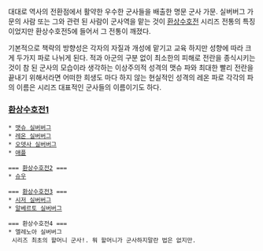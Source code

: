 대대로 역사의 전환점에서 활약한 우수한 군사들을 배출한 명문 군사 가문. 실버버그 가문의 사람 또는 그와 관련 된 사람이 군사역을 맡는 것이 [[환상수호전]] 시리즈 전통의 특징이었지만 환상수호전5에 들어서 그 전통이 깨졌다.

기본적으로 책략의 방향성은 각자의 자질과 개성에 맡기고 교육 하지만 성향에 따라 크게 두가지 파로 나뉘게 된다. 적과 아군의 구분 없이 최소한의 피해로 전란을 종식시키는 것이 참 된 군사의 모습이라 생각하는 이상주의적 성격의 맷슈 파와 최대한 빨리 전란을 끝내기 위해서라면 어떠한 희생도 마다 하지 않는 현실적인 성격의 레온 파로 각각의 파의 이름은 시리즈 대표적인 군사들의 이름이기도 하다.

=== [[환상수호전1]] === 
 * [[맷슈 실버버그]]
 * [[레온 실버버그]]
 * [[오뎃사 실버버그]]
 * [[애플]]

 === [[환상수호전2]] === 
 * [[슈우]]

 === [[환상수호전3]] === 
 * [[시저 실버버그]]
 * [[알베르토 실버버그]]

 === 환상수호전4 === 
 * 엘레노아 실버버그 
  시리즈 최초의 할머니 군사!. 뭐 할머니가 군사하지말란 법은 없지만.
